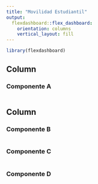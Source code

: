 ---
title: "Movilidad Estudiantil"
output: 
  flexdashboard::flex_dashboard:
    orientation: columns
    vertical_layout: fill
---

```{r setup, include=FALSE}
library(flexdashboard)
```

Column {data-width=500}
-----------------------------------------------------------------------

### Componente A

```{r}

```

Column {data-width=350}
-----------------------------------------------------------------------

### Componente B

```{r}

```

### Componente C

```{r}

```

### Componente D

```{r}

```
